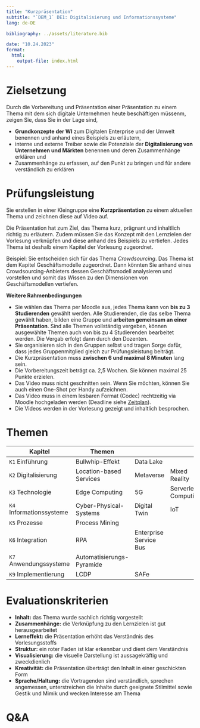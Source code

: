 ```yaml
---
title: "Kurzpräsentation"
subtitle: "`DEM_1` DE1: Digitalisierung und Informationssysteme"
lang: de-DE

bibliography: ../assets/literature.bib

date: "10.24.2023"
format: 
  html:
    output-file: index.html
---
```


# Zielsetzung {visibility="hidden"}

Durch die Vorbereitung und Präsentation einer Präsentation zu einem Thema mit dem sich digitale Unternehmen heute beschäftigen müssenm, zeigen Sie, dass Sie in der Lage sind,

::: incremental
-   **Grundkonzepte der WI** zum Digitalen Enterprise und der Umwelt benennen und anhand eines Beispiels zu erläutern,
-   interne und externe Treiber sowie die Potenziale der **Digitalisierung von Unternehmen und Märkten** benennen und deren Zusammenhänge erklären und
-   Zusammenhänge zu erfassen, auf den Punkt zu bringen und für andere verständlich zu erklären
:::

# Prüfungsleistung

Sie erstellen in einer Kleingruppe eine **Kurzpräsentation** zu einem aktuellen Thema und zeichnen diese auf Video auf.

Die Präsentation hat zum Ziel, das Thema kurz, prägnant und inhaltlich richtig zu erläutern. Zudem müssen Sie das Konzept mit den Lernzielen der Vorlesung verknüpfen und diese anhand des Beispiels zu vertiefen. Jedes Thema ist deshalb einem Kapitel der Vorlesung zugeordnet.

::: small
Beispiel: Sie entscheiden sich für das Thema *Crowdsourcing*. Das Thema ist dem Kapitel Geschäftsmodelle zugeordnet. Dann könnten Sie anhand eines Crowdsourcing-Anbieters dessen Geschäftsmodell analysieren und vorstellen und somit das Wissen zu den Dimensionen von Geschäftsmodellen vertiefen.
:::

**Weitere Rahmenbedingungen**

-   Sie wählen das Thema per Moodle aus, jedes Thema kann von **bis zu 3 Studierenden** gewählt werden. Alle Studierenden, die das selbe Thema gewählt haben, bilden eine Gruppe und **arbeiten gemeinsam an einer Präsentation**. Sind alle Themen vollständig vergeben, können ausgewählte Themen auch von bis zu 4 Studierenden bearbeitet werden. Die Vergab erfolgt dann durch den Dozenten.
-   Sie organisieren sich in den Gruppen selbst und tragen Sorge dafür, dass jedes Gruppenmitglied gleich zur Prüfungsleistung beiträgt.
-   Die Kurzpräsentation muss **zwischen 6 und maximal 8 Minuten** lang sein.
-   Die Vorbereitungszeit beträgt ca. 2,5 Wochen. Sie können maximal 25 Punkte erzielen.
-   Das Video muss nicht geschnitten sein. Wenn Sie möchten, können Sie auch einen One-Shot per Handy aufzeichnen.
-   Das Video muss in einem lesbaren Format (Codec) rechtzeitig via Moodle hochgeladen werden (Deadline siehe [Zeitplan](../admin/#zeitplan)).
-   Die Videos werden in der Vorlesung gezeigt und inhaltlich besprochen.

# Themen

| **Kapitel**         | **Themen**                |                        |                      |     |
|---------------------|--------------------------|------------------------|----------------------|-----|
| `K1` Einführung          | Bullwhip-Effekt          | Data Lake              |                      |     |
| `K2` Digitalisierung     | Location-based Services  | Metaverse              | Mixed Reality        |     |
| `K3` Technologie         | Edge Computing           | 5G                     | Serverless Computing |     |
| `K4` Informationssysteme | Cyber-Physical-Systems   | Digital Twin           | IoT                  |     |
| `K5` Prozesse            | Process Mining           |                        |                      |     |
| `K6` Integration         | RPA                      | Enterprise Service Bus |                      |     |
| `K7` Anwendungssysteme   | Automatisierungs-Pyramide |                        |                      |     |
| `K9` Implementierung     | LCDP                     | SAFe                   |                      |     |

# Evaluationskriterien

-   **Inhalt:** das Thema wurde sachlich richtig vorgestellt
-   **Zusammenhänge:** die Verknüpfung zu den Lernzielen ist gut herausgearbeitet
-   **Lerneffekt:** die Präsentation erhöht das Verständnis des Vorlesungsstoffs
-   **Struktur:** ein roter Faden ist klar erkennbar und dient dem Verständnis
-   **Visualisierung:** die visuelle Darstellung ist aussagekräftig und zweckdienlich
-   **Kreativität:** die Präsentation überträgt den Inhalt in einer geschickten Form
-   **Sprache/Haltung:** die Vortragenden sind verständlich, sprechen angemessen, unterstreichen die Inhalte durch geeignete Stilmittel sowie Gestik und Mimik und wecken Interesse am Thema

# Q&A {.unlisted .html-hidden background-color="lightgrey" background-image="images/question.jpeg"}

